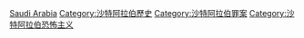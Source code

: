 [[Category:各国恐怖活动|Saudi Arabia]]
[[Category:沙特阿拉伯歷史|Category:沙特阿拉伯歷史]]
[[Category:沙特阿拉伯罪案|Category:沙特阿拉伯罪案]]
[[Category:沙特阿拉伯恐怖主义|Category:沙特阿拉伯恐怖主义]]